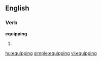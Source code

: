 ==English==

===Verb===
'''equipping'''

# {{present participle of|[[equip]]}}

[[hu:equipping]]
[[simple:equipping]]
[[vi:equipping]]